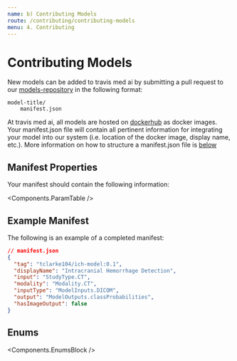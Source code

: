 ```yaml
---
name: b) Contributing Models
route: /contributing/contributing-models
menu: 4. Contributing
---
```



# Contributing Models

New models can be added to travis med ai by submitting a pull request to our [models-repository](https://github.com/Travis-Med-AI/model-registry) in the following format:

```
model-title/
    manifest.json
```

At travis med ai, all models are hosted on [dockerhub](https://hub.docker.com/) as docker images. 
Your manifest.json file will contain all pertinent information for integrating your model into our system (i.e. location of the docker image, display name, etc.). More information on how to structure a manifest.json file is [below](#manifest-properties)

## Manifest Properties

Your manifest should contain the following information:

<Components.ParamTable />

## Example Manifest

The following is an example of a completed manifest:

```json
// manifest.json
{
  "tag": "tclarke104/ich-model:0.1",
  "displayName": "Intracranial Hemorrhage Detection",
  "input": "StudyType.CT",
  "modality": "Modality.CT",
  "inputType": "ModelInputs.DICOM",
  "output": "ModelOutputs.classProbabilities",
  "hasImageOutput": false
}
```

## Enums

<Components.EnumsBlock />
